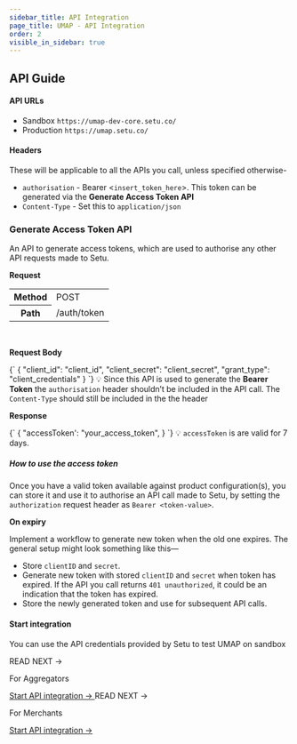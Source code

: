 ```yaml
---
sidebar_title: API Integration
page_title: UMAP - API Integration
order: 2
visible_in_sidebar: true
---
```


## API Guide

#### API URLs

-   Sandbox `https://umap-dev-core.setu.co/`
-   Production `https://umap.setu.co/`

#### Headers

These will be applicable to all the APIs you call, unless specified otherwise-

-   `authorisation` - Bearer <`insert_token_here`>. This token can be generated via the **Generate Access Token API**
-   `Content-Type` - Set this to `application/json`

### Generate Access Token API

An API to generate access tokens, which are used to authorise any other API requests made to Setu.

**Request**

<table>
    <tr>
        <th>Method</th>
        <td>POST</td>
    </tr>
    <tr>
        <th>Path</th>
        <td>/auth/token </td>
    </tr>
</table>

<br />

**Request Body**

<CodeBlockWithCopy language="json">
    {`
  { 
    "client_id": "client_id", 
    "client_secret": "client_secret", 
    "grant_type": "client_credentials" 
  }
  `}
</CodeBlockWithCopy>

<Callout type='tip'>
💡 Since this API is used to generate the <b>Bearer Token</b> the <code>authorisation</code> header shouldn’t be included in the API call. The <code>Content-Type</code> should still be included in the the header

</Callout>
<br />

**Response**

<CodeBlockWithCopy language="json">
    {`
  {
      "accessToken': "your_access_token",
  }
  `}
</CodeBlockWithCopy>

<Callout type="tip">
    💡 <code>accessToken</code> is are valid for 7 days.
</Callout>

##### How to use the access token

Once you have a valid token available against product configuration(s), you can store it and use it to authorise an API call made to Setu, by setting the `authorization` request header as `Bearer <token-value>`.

**On expiry**

Implement a workflow to generate new token when the old one expires. The general setup might look something like this—

-   Store `clientID` and `secret`.
-   Generate new token with stored `clientID` and `secret` when token has expired. If the API you call returns `401 unauthorized`, it could be an indication that the token has expired.
-   Store the newly generated token and use for subsequent API calls.

#### Start integration

You can use the API credentials provided by Setu to test UMAP on sandbox

<Row>
    <Portion desktopSpan="half">
        <Card padding="small" shape="rounded">
            <Text
                size="small"
                weight="600"
                textColor="slate-60"
                marginBottom="micro"
            >
                READ NEXT &rarr;
            </Text>
            <p>For Aggregators</p>
            <a href="/payments/umap/api-integration/aggregators" target="_self">
                Start API integration ->
            </a>
        </Card>
    </Portion>
    <Portion desktopSpan="half">
        <Card padding="small" shape="rounded">
            <Text
                size="small"
                weight="600"
                textColor="slate-60"
                marginBottom="micro"
            >
                READ NEXT &rarr;
            </Text>
            <p>For Merchants</p>
            <a href="/payments/umap/api-integration/merchants" target="_self">
                Start API integration ->
            </a>
        </Card>
    </Portion>
</Row>

<WasPageHelpful />
